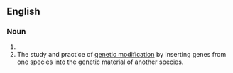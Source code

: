 ==English==
{{wikipedia}}

===Noun===
{{head|en|noun plural form}}

# {{plural of|transgenic|lang=en}}
# The study and practice of [[genetic modification]] by inserting genes from one species into the genetic material of another species.